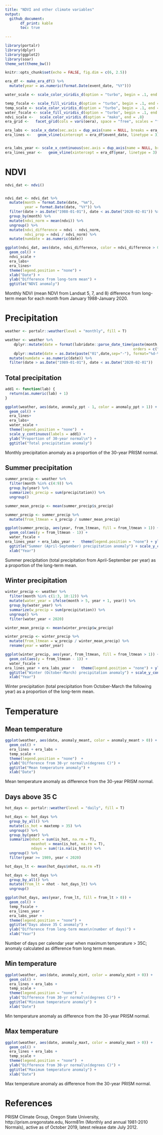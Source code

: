 ```yaml
---
title: "NDVI and other climate variables"
output: 
  github_document:
       df_print: kable
       toc: true
  
---
```


```r
library(portalr)
library(dplyr)
library(ggplot2)
library(soar)
theme_set(theme_bw())

knitr::opts_chunk$set(echo = FALSE, fig.dim = c(6, 2.5))

era_df <- make_era_df() %>%
  mutate(year = as.numeric(format.Date(event_date, "%Y")))

water_scale <- scale_color_viridis_d(option = "turbo", begin = .1, end = .8, direction = -1)

temp_fscale <- scale_fill_viridis_d(option = "turbo", begin = .1, end = .8, direction = 1)
temp_scale <- scale_color_viridis_d(option = "turbo", begin = .1, end = .8, direction =1)
water_fscale <- scale_fill_viridis_d(option = "turbo", begin = .1, end = .8, direction = -1)
ndvi_scale <-   scale_color_viridis_d(option = "mako", end = .8) 
era_grid <-   facet_grid(cols = vars(oera), space = "free", scales = "free_x")

era_labs <- scale_x_date(sec.axis = dup_axis(name = NULL, breaks = era_df$event_date, labels = era_df$event_name)) 
era_lines <-   geom_vline(xintercept = era_df$event_date, linetype = 3)


era_labs_year <- scale_x_continuous(sec.axis = dup_axis(name = NULL, breaks = era_df$year, labels = era_df$event_name)) 
era_lines_year <-   geom_vline(xintercept = era_df$year, linetype = 3)
```

# NDVI

```r

ndvi_dat <- ndvi()


ndvi_dat <- ndvi_dat %>%
  mutate(month = format.Date(date, "%m"),
         year = format.Date(date, "%Y")) %>%
  filter(date > as.Date("1988-01-01"), date < as.Date("2020-02-01")) %>%
  group_by(month) %>%
  mutate(ndvi_norm = mean(ndvi)) %>%
  ungroup() %>%
  mutate(ndvi_difference = ndvi - ndvi_norm,
         ndvi_prop = ndvi / ndvi_norm) %>%
  mutate(numdate = as.numeric(date)) 

```

```r

ggplot(ndvi_dat, aes(date, ndvi_difference, color = ndvi_difference > 0)) +
  geom_col() +
  ndvi_scale +
  era_labs+ 
  era_lines+
  theme(legend.position = "none") +
  xlab("Date") +
  ylab("Difference from long-term mean") +
  ggtitle("NDVI anomaly")

```

Monthly NDVI (mean NDVI from Landsat 5, 7, and 8) difference from long-term mean for each month from January 1988-January 2020.

# Precipitation

```r


weather <- portalr::weather(level = "monthly", fill = T)

weather <- weather %>%
    dplyr::mutate(date = format(lubridate::parse_date_time(paste(month, year, sep=" "),
                                                           orders = c("m/Y")), "%m-%Y")) %>%
    dplyr::mutate(date = as.Date(paste("01",date,sep="-"), format="%d-%m-%Y"))  %>%
  mutate(numdate = as.numeric(date)) %>%
  filter(date > as.Date("1989-01-01"), date < as.Date("2020-02-01"))

```

## Total precipitation

```r
add1 <- function(lab) {
  return(as.numeric(lab) + 1)
}

ggplot(weather, aes(date, anomaly_ppt - 1, color = anomaly_ppt > 1)) +
  geom_col() +
  era_lines+ 
  era_labs+
  water_scale +
  theme(legend.position = "none")  +
  scale_y_continuous(labels = add1) +
  ylab("Proportion of 30-year normal\n") +
  ggtitle("Total precipitation anomaly")

```

Monthly precipitation anomaly as a proportion of the 30-year PRISM normal. 


## Summer precipitation

```r

summer_precip <- weather %>%
  filter(month %in% c(4:9)) %>%
  group_by(year) %>%
  summarize(s_precip = sum(precipitation)) %>%
  ungroup() 

summer_mean_precip <- mean(summer_precip$s_precip)

summer_precip <- summer_precip %>%
  mutate(from_ltmean = s_precip / summer_mean_precip)

ggplot(summer_precip, aes(year, from_ltmean, fill = from_ltmean > 1)) +
  geom_col(aes(y = from_ltmean - 1)) +
  water_fscale + 
era_lines_year + era_labs_year +   theme(legend.position = "none") + ylab("Proportion of long term mean\n") + 
  ggtitle("Summer (April-September) precipitation anomaly") + scale_y_continuous(labels = add1) +
  xlab("Year")

```

Summer precipitation (total precipitation from April-September per year) as a proportion of the long-term mean.

## Winter precipitation

```r

winter_precip <- weather %>%
  filter(month %in% c(1:3, 10:12)) %>%
  mutate(water_year = ifelse(month > 5, year + 1, year)) %>%
  group_by(water_year) %>%
  summarize(w_precip = sum(precipitation)) %>%
  ungroup() %>%
  filter(water_year < 2020)

winter_mean_precip <- mean(winter_precip$w_precip)

winter_precip <- winter_precip %>%
  mutate(from_ltmean = w_precip / winter_mean_precip) %>%
  rename(year = water_year)

ggplot(winter_precip, aes(year, from_ltmean, fill = from_ltmean > 1)) +
  geom_col(aes(y = from_ltmean - 1)) +
  water_fscale + 
era_lines_year + era_labs_year +   theme(legend.position = "none") + ylab("Proportion of long term mean\n") + 
  ggtitle("Winter (October-March) precipitation anomaly") + scale_y_continuous(labels = add1) +
  xlab("Year")

```

Winter precipitation (total precipitation from October-March the following year) as a proportion of the long-term mean.

# Temperature

## Mean temperature

```r

ggplot(weather, aes(date, anomaly_meant, color = anomaly_meant > 0)) +
  geom_col() +
  era_lines + era_labs +
  temp_scale +
  theme(legend.position = "none")  +
  ylab("Difference from 30-yr normal\n(degrees C)") +
  ggtitle("Mean temperature anomaly") +
  xlab("Date")

```

Mean temperature anomaly as difference from the 30-year PRISM normal.

## Days above 35 C


```r

hot_days <- portalr::weather(level = "daily", fill = T)

hot_days <- hot_days %>%
  group_by_all() %>%
  mutate(is_hot = maxtemp > 35) %>%
  ungroup() %>%
  group_by(year) %>%
  summarize(nhot = sum(is_hot, na.rm = T),
            meanhot = mean(is_hot, na.rm = T),
            ndays = sum(!is.na(is_hot))) %>%
  ungroup() %>%
  filter(year >= 1989, year < 2020)

hot_days_lt <- mean(hot_days$nhot, na.rm =T)

hot_days <- hot_days %>%
  group_by_all() %>%
  mutate(from_lt = nhot - hot_days_lt) %>%
  ungroup()

ggplot(hot_days, aes(year, from_lt, fill = from_lt > 0)) +
  geom_col() +
  temp_fscale +
  era_lines_year +
  era_labs_year + 
  theme(legend.position = "none") +
  ggtitle("Days above 35 C anomaly") +
  ylab("Difference from long-term mean\n(number of days)") +
  xlab("Year")
```

Number of days per calendar year when maximum temperature > 35C; anomaly calculated as difference from long term mean.

## Min temperature

```r

ggplot(weather, aes(date, anomaly_mint, color = anomaly_mint > 0)) +
  geom_col() +
  era_lines + era_labs +
  temp_scale +
  theme(legend.position = "none")  +
  ylab("Difference from 30-yr normal\n(degrees C)") +
  ggtitle("Minimum temperature anomaly") +
  xlab("Date")

```

Min temperature anomaly as difference from the 30-year PRISM normal.


## Max temperature

```r

ggplot(weather, aes(date, anomaly_maxt, color = anomaly_maxt > 0)) +
  geom_col() +
  era_lines + era_labs +
  temp_scale +
  theme(legend.position = "none")  +
  ylab("Difference from 30-yr normal\n(degrees C)") +
  ggtitle("Maximum temperature anomaly") +
  xlab("Date")

```

Max temperature anomaly as difference from the 30-year PRISM normal.

# References

PRISM Climate Group, Oregon State University, http://prism.oregonstate.edu, Norm81m (Monthly and annual 1981-2010 Normals), active as of October 2019, latest release date July 2012.
